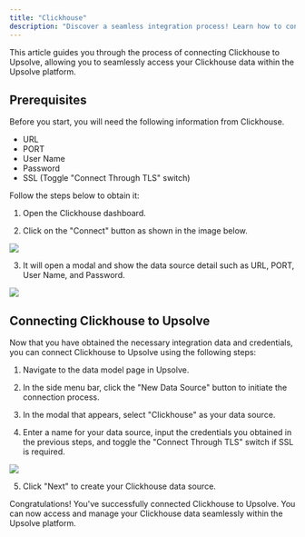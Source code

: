 ```yaml
---
title: "Clickhouse"
description: "Discover a seamless integration process! Learn how to connect Clickhouse to Upsolve effortlessly for streamlined transactions."
---
```


This article guides you through the process of connecting Clickhouse to Upsolve, allowing you to seamlessly access your Clickhouse data within the Upsolve platform.

## Prerequisites

Before you start, you will need the following information from Clickhouse.

- URL
- PORT
- User Name
- Password
- SSL (Toggle "Connect Through TLS" switch)

Follow the steps below to obtain it:

1. Open the Clickhouse dashboard.

2. Click on the "Connect" button as shown in the image below.

<img src="https://cdn.peaka.com/integrations/clickhouse-1.png" />

3. It will open a modal and show the data source detail such as URL, PORT, User Name, and Password.

<img src="https://cdn.peaka.com/integrations/clickhouse-2.png" />

## Connecting Clickhouse to Upsolve

Now that you have obtained the necessary integration data and credentials, you can connect Clickhouse to Upsolve using the following steps:

1. Navigate to the data model page in Upsolve.

2. In the side menu bar, click the "New Data Source" button to initiate the connection process.

3. In the modal that appears, select "Clickhouse" as your data source.

4. Enter a name for your data source, input the credentials you obtained in the previous steps, and toggle the "Connect Through TLS" switch if SSL is required.

<img src="https://cdn.peaka.com/integrations/clickhouse-3.png" />

5. Click "Next" to create your Clickhouse data source.

Congratulations! You've successfully connected Clickhouse to Upsolve. You can now access and manage your Clickhouse data seamlessly within the Upsolve platform.
